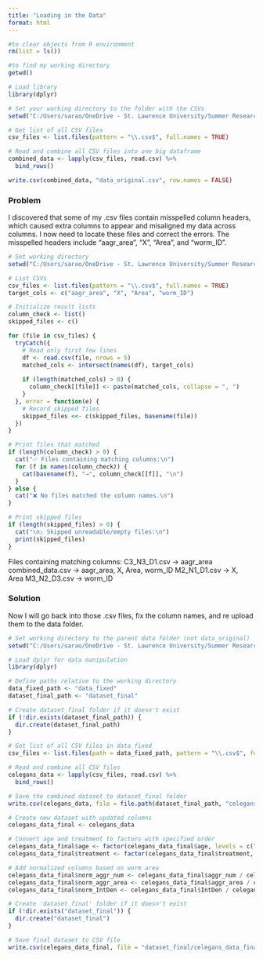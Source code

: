 ```yaml
---
title: "Loading in the Data"
format: html
---
```


```r
#to clear objects from R environment
rm(list = ls())
```


```r
#to find my working directory 
getwd()
```


```r
# Load library
library(dplyr)

# Set your working directory to the folder with the CSVs
setwd("C:/Users/sarao/OneDrive - St. Lawrence University/Summer Research/summer research/C.elegans/data/data_original")

# Get list of all CSV files
csv_files <- list.files(pattern = "\\.csv$", full.names = TRUE)

# Read and combine all CSV files into one big dataframe
combined_data <- lapply(csv_files, read.csv) %>%
  bind_rows()

write.csv(combined_data, "data_original.csv", row.names = FALSE)


```

### Problem
I discovered that some of my .csv files contain misspelled column headers, which caused extra columns to appear and misaligned my data across columns. I now need to locate these files and correct the errors. The misspelled headers include "aagr_area", "X", "Area", and "worm_ID".


```r
# Set working directory
setwd("C:/Users/sarao/OneDrive - St. Lawrence University/Summer Research/summer research/C.elegans/data/data_original")

# List CSVs
csv_files <- list.files(pattern = "\\.csv$", full.names = TRUE)
target_cols <- c("aagr_area", "X", "Area", "worm_ID")

# Initialize result lists
column_check <- list()
skipped_files <- c()

for (file in csv_files) {
  tryCatch({
    # Read only first few lines
    df <- read.csv(file, nrows = 5)
    matched_cols <- intersect(names(df), target_cols)
    
    if (length(matched_cols) > 0) {
      column_check[[file]] <- paste(matched_cols, collapse = ", ")
    }
  }, error = function(e) {
    # Record skipped files
    skipped_files <<- c(skipped_files, basename(file))
  })
}

# Print files that matched
if (length(column_check) > 0) {
  cat("✅ Files containing matching columns:\n")
  for (f in names(column_check)) {
    cat(basename(f), "→", column_check[[f]], "\n")
  }
} else {
  cat("❌ No files matched the column names.\n")
}

# Print skipped files
if (length(skipped_files) > 0) {
  cat("\n⚠️ Skipped unreadable/empty files:\n")
  print(skipped_files)
}

```

Files containing matching columns:
C3_N3_D1.csv → aagr_area 
combined_data.csv → aagr_area, X, Area, worm_ID 
M2_N1_D1.csv → X, Area 
M3_N2_D3.csv → worm_ID 

### Solution
Now I will go back into those .csv files, fix the column names, and re upload them to the data folder.

```r
# Set working directory to the parent data folder (not data_original)
setwd("C:/Users/sarao/OneDrive - St. Lawrence University/Summer Research/summer research/C.elegans/data")

# Load dplyr for data manipulation
library(dplyr)

# Define paths relative to the working directory
data_fixed_path <- "data_fixed"
dataset_final_path <- "dataset_final"

# Create dataset_final folder if it doesn't exist
if (!dir.exists(dataset_final_path)) {
  dir.create(dataset_final_path)
}

# Get list of all CSV files in data_fixed
csv_files <- list.files(path = data_fixed_path, pattern = "\\.csv$", full.names = TRUE)

# Read and combine all CSV files
celegans_data <- lapply(csv_files, read.csv) %>%
  bind_rows()

# Save the combined dataset to dataset_final folder
write.csv(celegans_data, file = file.path(dataset_final_path, "celegans_data.csv"), row.names = FALSE)

```


```r
# Create new dataset with updated columns
celegans_data_final <- celegans_data

# Convert age and treatment to factors with specified order
celegans_data_final$age <- factor(celegans_data_final$age, levels = c("L4+1", "L4+7", "L4+14"))
celegans_data_final$treatment <- factor(celegans_data_final$treatment, levels = c("control", "mannitol"))

# Add normalized columns based on worm area
celegans_data_final$norm_aggr_num <- celegans_data_final$aggr_num / celegans_data_final$worm_area
celegans_data_final$norm_aggr_area <- celegans_data_final$aggr_area / celegans_data_final$worm_area
celegans_data_final$norm_IntDen <- celegans_data_final$IntDen / celegans_data_final$worm_area

# Create 'dataset_final' folder if it doesn't exist
if (!dir.exists("dataset_final")) {
  dir.create("dataset_final")
}

# Save final dataset to CSV file
write.csv(celegans_data_final, file = "dataset_final/celegans_data_final.csv", row.names = FALSE)

```


